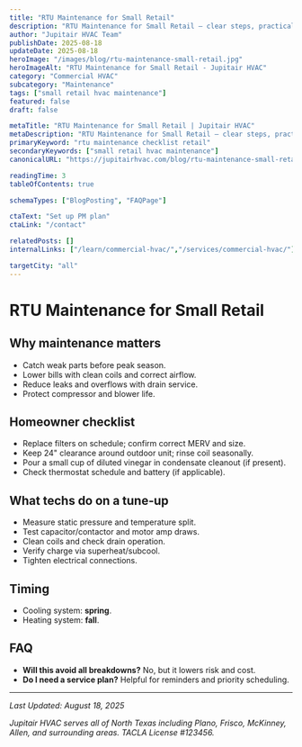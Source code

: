 ```yaml
---
title: "RTU Maintenance for Small Retail"
description: "RTU Maintenance for Small Retail — clear steps, practical detail, and when to call a pro in North Texas."
author: "Jupitair HVAC Team"
publishDate: 2025-08-18
updateDate: 2025-08-18
heroImage: "/images/blog/rtu-maintenance-small-retail.jpg"
heroImageAlt: "RTU Maintenance for Small Retail - Jupitair HVAC"
category: "Commercial HVAC"
subcategory: "Maintenance"
tags: ["small retail hvac maintenance"]
featured: false
draft: false

metaTitle: "RTU Maintenance for Small Retail | Jupitair HVAC"
metaDescription: "RTU Maintenance for Small Retail — clear steps, practical detail, and when to call a pro in North Texas."
primaryKeyword: "rtu maintenance checklist retail"
secondaryKeywords: ["small retail hvac maintenance"]
canonicalURL: "https://jupitairhvac.com/blog/rtu-maintenance-small-retail"

readingTime: 3
tableOfContents: true

schemaTypes: ["BlogPosting", "FAQPage"]

ctaText: "Set up PM plan"
ctaLink: "/contact"

relatedPosts: []
internalLinks: ["/learn/commercial-hvac/","/services/commercial-hvac/"]

targetCity: "all"
---
```



# RTU Maintenance for Small Retail



## Why maintenance matters
- Catch weak parts before peak season.
- Lower bills with clean coils and correct airflow.
- Reduce leaks and overflows with drain service.
- Protect compressor and blower life.



<BlogCTA variant="inline" />

## Homeowner checklist
- Replace filters on schedule; confirm correct MERV and size.
- Keep 24" clearance around outdoor unit; rinse coil seasonally.
- Pour a small cup of diluted vinegar in condensate cleanout (if present).
- Check thermostat schedule and battery (if applicable).


## What techs do on a tune‑up
- Measure static pressure and temperature split.
- Test capacitor/contactor and motor amp draws.
- Clean coils and check drain operation.
- Verify charge via superheat/subcool.
- Tighten electrical connections.


## Timing
- Cooling system: **spring**.
- Heating system: **fall**.


## FAQ
- **Will this avoid all breakdowns?** No, but it lowers risk and cost.
- **Do I need a service plan?** Helpful for reminders and priority scheduling.

---

<BlogCTA variant="end" />

*Last Updated: August 18, 2025*

*Jupitair HVAC serves all of North Texas including Plano, Frisco, McKinney, Allen, and surrounding areas. TACLA License #123456.*
